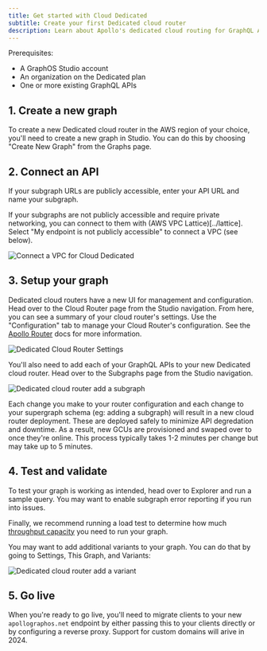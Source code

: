 ```yaml
---
title: Get started with Cloud Dedicated
subtitle: Create your first Dedicated cloud router
description: Learn about Apollo's dedicated cloud routing for GraphQL APIs
---
```


<DedicatedPreview />

Prerequisites:

- A GraphOS Studio account
- An organization on the Dedicated plan
- One or more existing GraphQL APIs

## 1. Create a new graph

To create a new Dedicated cloud router in the AWS region of your choice, you'll need to create a new graph in Studio. You can do this by choosing "Create New Graph" from the Graphs page.

## 2. Connect an API

If your subgraph URLs are publicly accessible, enter your API URL and name your subgraph.

If your subgraphs are not publicly accessible and require private networking, you can connect to them with (AWS VPC Lattice)[../lattice]. Select "My endpoint is not publicly accessible" to connect a VPC (see below).

<img
  className="screenshot"
  alt="Connect a VPC for Cloud Dedicated"
  src="../../img/cloud-dedicated/quickstart.png"
/>

## 3. Setup your graph

Dedicated cloud routers have a new UI for management and configuration. Head over to the Cloud Router page from the Studio navigation. From here, you can see a summary of your cloud router's settings. Use the "Configuration" tab to manage your Cloud Router's configuration. See the [Apollo Router](https://www.apollographql.com/docs/router/configuration/overview) docs for more information.

<img
  className="screenshot"
  alt="Dedicated Cloud Router Settings"
  src="../../img/cloud-dedicated/cloudrouter.png"
/>

You'll also need to add each of your GraphQL APIs to your new Dedicated cloud router. Head over to the Subgraphs page from the Studio navigation.

<img
  className="screenshot"
  alt="Dedicated cloud router add a subgraph"
  src="../../img/cloud-dedicated/subgraph.png"
/>

<Note>

Each change you make to your router configuration and each change to your supergraph schema (eg: adding a subgraph) will result in a new cloud router deployment. These are deployed safely to minimize API degredation and downtime. As a result, new GCUs are provisioned and swaped over to once they're online. This process typically takes 1-2 minutes per change but may take up to 5 minutes.

</Note>

## 4. Test and validate

To test your graph is working as intended, head over to Explorer and run a sample query. You may want to enable subgraph error reporting if you run into issues.

Finally, we recommend running a load test to determine how much [throughput capacity](./throughput) you need to run your graph.

You may want to add additional variants to your graph. You can do that by going to Settings, This Graph, and Variants:

<img
  className="screenshot"
  alt="Dedicated cloud router add a variant"
  src="../../img/cloud-dedicated/variants.png"
/>

## 5. Go live

When you're ready to go live, you'll need to migrate clients to your new `apollographos.net` endpoint by either passing this to your clients directly or by configuring a reverse proxy. Support for custom domains will arive in 2024.
